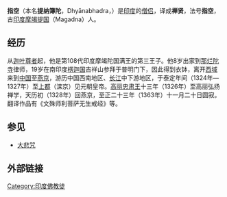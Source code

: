 {{Unreferenced|time=2021-08-14T00:13:48+00:00}}
'''指空'''（本名'''提纳簿陀'''，Dhyānabhadra，{{bd|？||1363年|}}）是[[印度|印度]]的[[僧侣|僧侣]]，译成'''禅贤'''，法号'''指空'''，古[[印度|印度]][[摩竭提国|摩竭提国]]（Magadna）人。

==经历==
从[[迦叶尊者|迦叶尊者]]起，他是第108代印度摩竭陀国满王的第三王子。他8岁出家到[[那烂陀寺|那烂陀寺]]律师，19岁在南印度[[楞迦国|楞迦国]]吉祥山参拜于普明门下，因此得到衣钵，离开[[西域|西域]]来到[[中国|中国]]至[[燕京|燕京]]，游历中国西南地区、[[长江|长江]]中下游地区，于泰定年间（1324年—1327年）至[[元上都|上都]]（滦京）见元朝皇帝。[[高丽|高丽]][[忠肃王|忠肃王]]十三年（1326年）至高丽弘扬禅学，天历初（1328年）回燕京，至正二十三年（1363年）十一月二十日圆寂。翻译作品有《文殊师利菩萨无生戒经》等。

==参见==
*[[大悲咒|大悲咒]]

==外部链接==


[[Category:印度佛教徒|Category:印度佛教徒]]